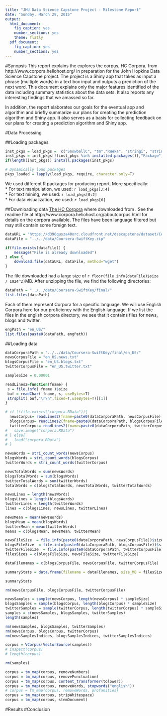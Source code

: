 ```yaml
---
title: "JHU Data Science Capstone Project - Milestone Report"
date: "Sunday, March 29, 2015"
output:
  html_document:
    fig_caption: yes
    number_sections: yes
    theme: flatly
  pdf_document:
    fig_caption: yes
    number_sections: yes
---
```


#Synopsis
This report explains the explores the corpus, HC Corpora, from http://www.corpora.heliohost.org/ in preparation for the John Hopkins Data Science Capstone project. The project is a Shiny app that takes as input a phrase (multiple words) in a text box input and outputs a prediction of the next word. This document explains only the major features identified of the data including summary statistics about the data sets. It also reports any interesting findings that we amassed so far.

In addition, the report elaborates our goals for the eventual app and algorithm and briefly summarize our plans for creating the prediction algorithm and Shiny app. It also serves as a basis for collecting feedback on our plans for creating a prediction algorithm and Shiny app.      

#Data Processing   

##Loading packages    
```r
inst_pkgs = load_pkgs =  c("SnowballC", "tm","RWeka", "stringi", "stringr", "ggplot2", "dplyr")
inst_pkgs = inst_pkgs[!(inst_pkgs %in% installed.packages()[,"Package"])]
if(length(inst_pkgs)) install.packages(inst_pkgs)

# Dynamically load packages
pkgs_loaded = lapply(load_pkgs, require, character.only=T)
```
We used different R packages for producing report. More specifically:         
* For text manipulation, we used: `r load_pkgs[3:4]`    
* For text mining, we used: `r load_pkgs[0:2]`    
* For data visualization, we used: `r load_pkgs[6]`      

##Downloading data
[The HC Corpora](https://d396qusza40orc.cloudfront.net/dsscapstone/dataset/Coursera-SwiftKey.zip) where downloaded from [](www.corpora.heliohost.org). See the readme file at http://www.corpora.heliohost.org/aboutcorpus.html for details on the corpora available. The files have been language filtered but may still contain some foreign text.    

```r
dataURL = "https://d396qusza40orc.cloudfront.net/dsscapstone/dataset/Coursera-SwiftKey.zip"
dataFile = "../../data/Coursera-SwiftKey.zip" 

if(file.exists(dataFile)) {
    message("File is already downloaded")
} else {
    download.file(dataURL, dataFile, method="wget")    
}
```

The file downloaded had a large size of `r floor(file.info(dataFile)$size / 1024^2)`MB. After unzipping the file, we find the following directories:   
```r
dataPath = "../../data/Coursera-SwiftKey/final/"
list.files(dataPath)
```    
Each of them represent Corpora for a specific language. We will use English Corpora here for our proficiency with the English language.
If we list the files in the english corpora directory, we see that it contains files for news, blogs and twitter.    

```r
engPath = "en_US/"
list.files(paste0(dataPath, engPath))
```    

##Loading data   
```r
dataCorporaPath = "../../data/Coursera-SwiftKey/final/en_US/"
newsCorpusFile = "en_US.news.txt"
blogsCorpusFile = "en_US.blogs.txt"
twitterCorpusFile = "en_US.twitter.txt"

sampleSize = 0.00001

readLines2=function(fname) {
 s = file.info( fname )$size 
 buf = readChar( fname, s, useBytes=T)
 strsplit( buf,"\r\n",fixed=T,useBytes=T)[[1]]
}

# if (!file.exists("corpora.RData")){
  newsCorpus= readLines2(fname=paste0(dataCorporaPath, newsCorpusFile))
  blogsCorpus= readLines2(fname=paste0(dataCorporaPath, blogsCorpusFile))
  twitterCorpus= readLines2(fname=paste0(dataCorporaPath, twitterCorpusFile))
#   save.image("corpora.RData")
# } else{
#   load("corpora.RData")
# }
```

```r
newsWords = stri_count_words(newsCorpus)
blogsWords = stri_count_words(blogsCorpus)
twitterWords = stri_count_words(twitterCorpus)

newsTotalWords = sum(newsWords)
blogsTotalWords = sum(blogsWords)
twitterTotalWords = sum(twitterWords)
totalWords = c(blogsTotalWords, newsTotalWords, twitterTotalWords)

newsLines = length(newsWords)
blogsLines = length(blogsWords)
twitterLines = length(twitterWords)
lines = c(blogsLines, newsLines, twitterLines)

newsMean = mean(newsWords)
blogsMean = mean(blogsWords)
twitterMean = mean(twitterWords)
means = c(blogsMean, newsMean, twitterMean)

newsFileSize  = file.info(paste0(dataCorporaPath, newsCorpusFile))$size / (1024^2)
blogsFileSize  = file.info(paste0(dataCorporaPath, blogsCorpusFile))$size / (1024^2)
twitterFileSize  = file.info(paste0(dataCorporaPath, twitterCorpusFile))$size / (1024^2)
filesSizes = c(blogsFileSize, newsFileSize, twitterFileSize)

dataFilenames = c(blogsCorpusFile, newsCorpusFile, twitterCorpusFile)

summaryStats = data.frame(filename = dataFilenames, size_MB = filesSizes, total_words = totalWords, lines = lines, mean_words = means)

summaryStats

rm(newsCorpusFile, blogsCorpusFile, twitterCorpusFile)
```

```r

newsSamples = sample(newsCorpus, length(newsCorpus) * sampleSize)
blogsSamples = sample(blogsCorpus, length(blogsCorpus) * sampleSize)
twitterSamples = sample(twitterCorpus, length(twitterCorpus) * sampleSize)
samples = c(newsSamples, blogsSamples, twitterSamples)
length(samples)
```

```r

rm(newsSamples, blogsSamples, twitterSamples)
rm(newsCorpus, blogsCorpus, twitterCorpus)
rm(newsSamplesIndices, blogsSamplesIndices, twitterSamplesIndices)
```

```r
corpus = VCorpus(VectorSource(samples))
# inspect(corpus)
# length(corpus)
```

```r
rm(samples)

```

```r
corpus = tm_map(corpus, removeNumbers) 
corpus = tm_map(corpus, removePunctuation)
corpus = tm_map(corpus, content_transformer(tolower))
corpus = tm_map(corpus, removeWords, stopwords("english"))
# corpus = tm_map(corpus, removeWords, profanities)
corpus = tm_map(corpus, stripWhitespace)
corpus = tm_map(corpus, stemDocument)


```

#Results
#Conclusion